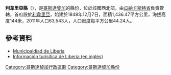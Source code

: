 {{Coord|10|38|N|85|26|W|display=title}}

'''利韋里亞縣'''（{{lang-es|Cantón de Liberia}}），是[[哥斯達黎加|哥斯達黎加]]的縣份，位於該國西北部，由[[瓜納卡斯特省|瓜納卡斯特省]]負責管轄，首府設於[[利韋里亞|利韋里亞]]，始建於1848年12月7日，面積1,436.47平方公里，海拔高度144米，2011年人口63,543人，人口密度每平方公里44.24人。

==參考資料==
* [https://web.archive.org/web/20150420041840/http://www.muniliberia.go.cr/muniliberia/ Municipaldiad de Liberia]
* [http://www.liberiacostarica.com/ Información turísitica de Liberia (en inglés)] {{Wayback|url=http://www.liberiacostarica.com/ |date=20201027151036 }}

{{哥斯達黎加省份}}
[[Category:哥斯達黎加行政區劃|Category:哥斯達黎加行政區劃]]
[[Category:哥斯達黎加縣份|Category:哥斯達黎加縣份]]